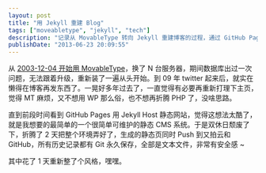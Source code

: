 ```yaml
---
layout: post
title: "用 Jekyll 重建 Blog"
tags: ["moveabletype", "jekyll", "tech"]
description: "记录从 MovableType 转向 Jekyll 重建博客的过程，通过 GitHub Pages 托管静态网站，实现更简单的博客维护方式和更好的安全性。"
publishDate: "2013-06-23 20:09:55"
---
```


从 [2003-12-04 开始用 MovableType][MovableType]，换了 N 台服务器，期间数据库出过一次问题，无法跟着升级，重新装了一遍从头开始。到 09 年 twitter 起来后，就实在懒得在博客再发东西了。一晃好多年过去了，一直觉得有必要再重新打理下主页，觉得 MT 麻烦，又不想用 WP 那么俗，也不想再折腾 PHP 了，没啥思路。

直到前段时间看到 GitHub Pages 用 Jekyll Host 静态网站，觉得这想法太酷了，就是我想要的最简单的一个很简单可维护的静态 CMS 系统。于是双休日颓废了下，折腾了 2 天把整个环境弄好了，生成的静态页同时 Push 到又拍云和 GitHub，所有历史记录都有 Git 永久保存，全部是文本文件，非常有安全感 ~

其中花了 1 天重新整了个风格，嘿嘿。

[MovableType]: /2003/12/04/000001.html
